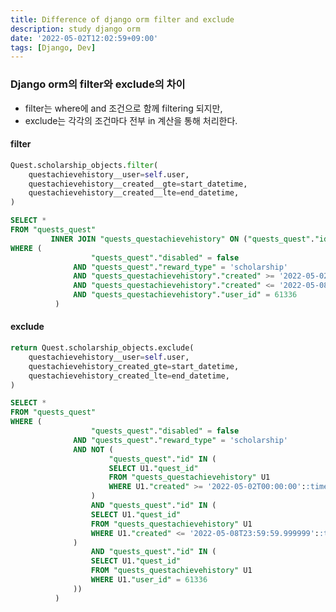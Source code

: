 ```yaml
---
title: Difference of django orm filter and exclude
description: study django orm
date: '2022-05-02T12:02:59+09:00'
tags: [Django, Dev]
---
```


### Django orm의 filter와 exclude의 차이

- filter는 where에 and 조건으로 함께 filtering 되지만,
- exclude는 각각의 조건마다 전부 in 계산을 통해 처리한다.

#### filter

```python
Quest.scholarship_objects.filter(
    questachievehistory__user=self.user,
    questachievehistory__created__gte=start_datetime,
    questachievehistory__created__lte=end_datetime,
)
```

```sql
SELECT *
FROM "quests_quest"
         INNER JOIN "quests_questachievehistory" ON ("quests_quest"."id" = "quests_questachievehistory"."quest_id")
WHERE (
                  "quests_quest"."disabled" = false
              AND "quests_quest"."reward_type" = 'scholarship'
              AND "quests_questachievehistory"."created" >= '2022-05-02T00:00:00'::timestamp
              AND "quests_questachievehistory"."created" <= '2022-05-08T23:59:59.999999'::timestamp
              AND "quests_questachievehistory"."user_id" = 61336
          )
```

#### exclude

```python
return Quest.scholarship_objects.exclude(
    questachievehistory__user=self.user,
    questachievehistory_created_gte=start_datetime,
    questachievehistory_created_lte=end_datetime,
)
```

```sql
SELECT *
FROM "quests_quest"
WHERE (
                  "quests_quest"."disabled" = false
              AND "quests_quest"."reward_type" = 'scholarship'
              AND NOT (
                      "quests_quest"."id" IN (
                      SELECT U1."quest_id"
                      FROM "quests_questachievehistory" U1
                      WHERE U1."created" >= '2022-05-02T00:00:00'::timestamp
                  )
                  AND "quests_quest"."id" IN (
                  SELECT U1."quest_id"
                  FROM "quests_questachievehistory" U1
                  WHERE U1."created" <= '2022-05-08T23:59:59.999999'::timestamp
              )
                  AND "quests_quest"."id" IN (
                  SELECT U1."quest_id"
                  FROM "quests_questachievehistory" U1
                  WHERE U1."user_id" = 61336
              ))
          )
```
